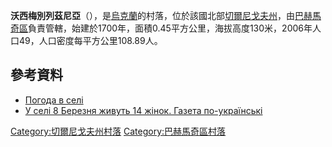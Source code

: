 {{coord|50|59|34|N|32|59|27|E|scale:100000|display=title}}

'''沃西梅別列茲尼亞'''（{{lang-uk|Восьме Березня}}），是[[烏克蘭|烏克蘭]]的村落，位於該國北部[[切爾尼戈夫州|切爾尼戈夫州]]，由[[巴赫馬奇區|巴赫馬奇區]]負責管轄，始建於1700年，面積0.45平方公里，海拔高度130米，2006年人口49，人口密度每平方公里108.89人。

==參考資料==
* [http://weather.in.ua/ua/chernigovskaja/4687 Погода в селі ] {{Wayback|url=http://weather.in.ua/ua/chernigovskaja/4687 |date=20200522013657 }}
* [http://gazeta.ua/index.php?id=284781 У селі 8 Березня живуть 14 жінок. Газета по-українські]

[[Category:切爾尼戈夫州村落|Category:切爾尼戈夫州村落]]
[[Category:巴赫馬奇區村落|Category:巴赫馬奇區村落]]


{{Chernihiv-geo-stub}}